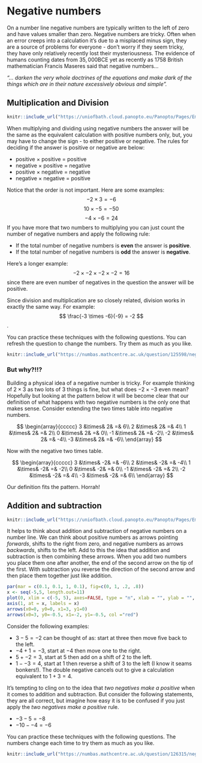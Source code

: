 # Negative numbers

On a number line negative numbers are typically written to the left of zero and have values smaller than zero. Negative numbers are tricky. Often when an error creeps into a calculation it's due to a misplaced minus sign, they are a source of problems for everyone - don't worry if they seem tricky, they have only relatively recently lost their mysteriousness. The evidence of humans counting dates from $35,000$BCE yet as recently as $1758$ British mathematician Francis Maseres said that negative numbers...

*"... darken the very whole doctrines of the equations and make dark of the things which are in their nature excessively obvious and simple".*

## Multiplication and Division

```r
knitr::include_url("https://uniofbath.cloud.panopto.eu/Panopto/Pages/Embed.aspx?id=97e9f149-2470-426f-92ad-af0f00c80630&autoplay=false&offerviewer=true&showtitle=true&showbrand=true&captions=false&interactivity=all", height="405px")
```

When multiplying and dividing using negative numbers the answer will be the same as the equivalent calculation with positive numbers only, but, you may have to change the sign - to either positive or negative. The rules for deciding if the answer is positive or negative are below:

:::{.callout-note}
* positive $\times$ positive $=$ positive
* negative $\times$ positive $=$ negative
* positive $\times$ negative $=$ negative
* negative $\times$ negative $=$ positive
:::

Notice that the order is not important. Here are some examples:
$$
-2 \times 3 = -6
$$
$$
10 \times -5 = -50 
$$
$$
-4 \times -6 = 24 
$$
If you have more that two numbers to multiplying you can just count the number of negative numbers and apply the following rule:

:::{.callout-note}
* If the total number of negative numbers is **even** the answer is **positive**.
* If the total number of negative numbers is **odd** the answer is **negative**.
:::

Here's a longer example:
$$
-2 \times -2 \times -2 \times -2 = 16 
$$
since there are even number of negatives in the question the answer will be positive. 

Since division and multiplication are so closely related, division works in exactly the same way. For example: 
$$
\frac{-3 \times -6}{-9} = -2 
$$.

You can practice these techniques with the following questions. You can refresh the question to change the numbers. Try them as much as you like.
```r
knitr::include_url("https://numbas.mathcentre.ac.uk/question/125598/negative-numbers-multiplication-and-division/embed/", height="800px")
```

### But why?!!?

Building a physical idea of a negative number is tricky. For example thinking of $2 \times 3$ as two lots of 3 things is fine, but what does $-2 \times -3$ even mean? Hopefully but looking at the pattern below it will be become clear that our definition of what happens with two negative numbers is the only one that makes sense. Consider extending the two times table into negative numbers.

$$
\begin{array}{ccccc}
3 &\times& 2& =& 6\\
2 &\times& 2& =& 4\\
1 &\times& 2& =& 2\\
0 &\times& 2& =& 0\\ 
-1 &\times& 2& =& -2\\
-2 &\times& 2& =& -4\\
-3 &\times& 2& =& -6\\ 
\end{array}
$$

Now with the negative two times table.

$$
\begin{array}{ccccc}
3 &\times& -2& =& -6\\
2 &\times& -2& =& -4\\
1 &\times& -2& =& -2\\
0 &\times& -2& =& 0\\ 
-1 &\times& -2& =& 2\\
-2 &\times& -2& =& 4\\
-3 &\times& -2& =& 6\\ 
\end{array}
$$

Our definition fits the pattern. Horrah!

## Addition and subtraction

```r
knitr::include_url("https://uniofbath.cloud.panopto.eu/Panopto/Pages/Embed.aspx?id=217074ba-db9e-4777-9ae3-af0f00c80631&autoplay=false&offerviewer=true&showtitle=true&showbrand=true&captions=false&interactivity=all", height="405px")
```

It helps to think about addition and subtraction of negative numbers on a number line. We can think about positive numbers as arrows pointing *forwards*, shifts to the right from zero, and negative numbers as arrows *backwards*, shifts to the left. Add to this the idea that addition and subtraction is then combining these arrows. When you add two numbers you place them one after another, the end of the second arrow on the tip of the first. With subtraction you reverse the direction of the second arrow and then place them together just like addition.

```r
par(mar = c(0.1, 0.1, 1, 0.1), fig=c(0, 1, .2, .8))  
x <- seq(-5,5, length.out=11)
plot(0, xlim = c(-5, 5), axes=FALSE, type = "n", xlab = "", ylab = "", main="Diagram to show 3 - 5 = -2")
axis(1, at = x, labels = x)
arrows(x0=0, y0=0, x1=3, y1=0)
arrows(x0=3, y0=-0.5, x1=-2, y1=-0.5, col ="red")
```

Consider the following examples:

* $3 - 5 = -2$ can be thought of as: start at three then move five back to the left.
* $-4 + 1 = -3$, start at $-4$ then move one to the right.
* $5 + - 2 = 3$, start at $5$ then add on a shift of $2$ to the left.
* $1 - - 3 = 4$, start at $1$ then reverse a shift of $3$ to the left (I know it seams bonkers!). The double negative cancels out to give a calculation equivalent to $1 + 3 = 4$.

:::{.callout-warning}
It's tempting to cling on to the idea that *two negatives make a positive* when it comes to addition and subtraction. But consider the following statements, they are all correct, but imagine how easy it is to be confused if you just apply the *two negatives make a positive* rule.

* $-3 - 5 = -8$ 
* $-10 - -4 = -6$
:::

You can practice these techniques with the following questions. The numbers change each time to try them as much as you like.

```r
knitr::include_url("https://numbas.mathcentre.ac.uk/question/126315/negative-numbers-addition-and-subtraction/embed/?token=1a99ce84-edc0-4467-a780-e6e9bcc6fda8", height="800px")
```
